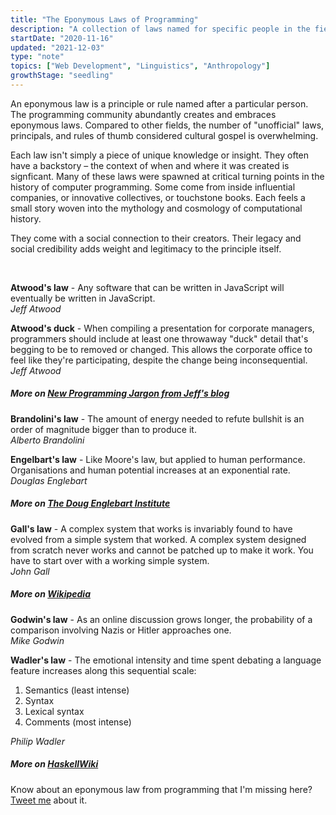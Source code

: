 ```yaml
---
title: "The Eponymous Laws of Programming"
description: "A collection of laws named for specific people in the field of programming"
startDate: "2020-11-16"
updated: "2021-12-03"
type: "note"
topics: ["Web Development", "Linguistics", "Anthropology"]
growthStage: "seedling"
---
```


<IntroParagraph>
    
An eponymous law is a principle or rule named after a particular person. The programming community abundantly creates and embraces eponymous laws. Compared to other fields, the number of "unofficial" laws, principals, and rules of thumb considered cultural gospel is overwhelming.

</IntroParagraph>

Each law isn't simply a piece of unique knowledge or insight. They often have a backstory – the context of when and where it was created is signficant. Many of these laws were spawned at critical turning points in the history of computer programming. Some come from inside influential companies, or innovative collectives, or touchstone books. Each feels a small story woven into the mythology and cosmology of computational history.

They come with a social connection to their creators. Their legacy and social credibility adds weight and legitimacy to the principle itself.

<br />

<SimpleCard alignLeft>

**Atwood's law** - Any software that can be written in JavaScript will eventually be written in JavaScript.  
_Jeff Atwood_

</SimpleCard>

<SimpleCard alignLeft>

**Atwood's duck** - When compiling a presentation for corporate managers, programmers should include at least one throwaway "duck" detail that's begging to be to removed or changed. This allows the corporate office to feel like they're participating, despite the change being inconsequential.  
_Jeff Atwood_

##### More on [New Programming Jargon from Jeff's blog](https://blog.codinghorror.com/new-programming-jargon/)

</SimpleCard>

<SimpleCard alignLeft>

**Brandolini's law** - The amount of energy needed to refute bullshit is an order of magnitude bigger than to produce it.  
_Alberto Brandolini_

</SimpleCard>

<SimpleCard alignLeft>

**Engelbart's law** - Like Moore's law, but applied to human performance. Organisations and human potential increases at an exponential rate.  
_Douglas Englebart_

##### More on [The Doug Englebart Institute](https://www.dougengelbart.org/content/view/316/322/)

</SimpleCard>

<SimpleCard alignLeft>

**Gall's law** - A complex system that works is invariably found to have evolved from a simple system that worked. A complex system designed from scratch never works and cannot be patched up to make it work. You have to start over with a working simple system.  
_John Gall_

##### More on [Wikipedia](https://en.wikipedia.org/wiki/John_Gall_%28author%29#Gall's_law)

</SimpleCard>

<SimpleCard alignLeft>

**Godwin's law** - As an online discussion grows longer, the probability of a comparison involving Nazis or Hitler approaches one.  
_Mike Godwin_

</SimpleCard>

<SimpleCard alignLeft>

**Wadler's law** - The emotional intensity and time spent debating a language feature
increases along this sequential scale:

1. Semantics (least intense)
2. Syntax
3. Lexical syntax
4. Comments (most intense)

_Philip Wadler_

##### More on [HaskellWiki](https://wiki.haskell.org/Wadler's_Law)

</SimpleCard>

Know about an eponymous law from programming that I'm missing here? [Tweet me](https://twitter.com/mappletons) about it.

